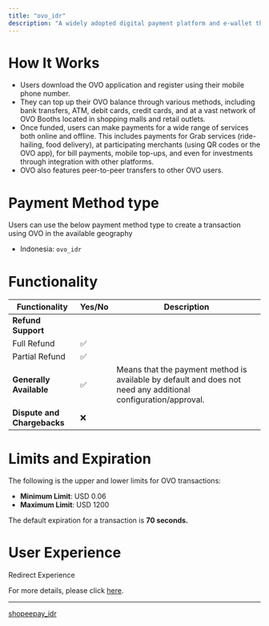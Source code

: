 ```yaml
---
title: "ovo_idr"
description: "A widely adopted digital payment platform and e-wallet that has become a significant player in Indonesia's burgeoning fintech landscape."
---
```


# How It Works

* Users download the OVO application and register using their mobile phone number.
* They can top up their OVO balance through various methods, including bank transfers, ATM, debit cards, credit cards, and at a vast network of OVO Booths located in shopping malls and retail outlets.
* Once funded, users can make payments for a wide range of services both online and offline. This includes payments for Grab services (ride-hailing, food delivery), at participating merchants (using QR codes or the OVO app), for bill payments, mobile top-ups, and even for investments through integration with other platforms.
* OVO also features peer-to-peer transfers to other OVO users.

# Payment Method type

Users can use the below payment method type to create a transaction using OVO in the available geography

* Indonesia: `ovo_idr`

# Functionality

| Functionality               | Yes/No | Description                                                                                                    |
| --------------------------- | ------ | -------------------------------------------------------------------------------------------------------------- |
| **Refund Support**          |        |                                                                                                                |
| Full Refund                 | ✅      |                                                                                                                |
| Partial Refund              | ✅      |                                                                                                                |
| **Generally Available**     | ✅      | Means that the payment method is available by default and does not need any additional configuration/approval. |
| **Dispute and Chargebacks** | ❌      |                                                                                                                |

# Limits and Expiration

The following is the upper and lower limits for OVO transactions:

* **Minimum Limit**: USD 0.06
* **Maximum Limit**: USD 1200

The default expiration for a transaction is **70 seconds.**

# User Experience

Redirect Experience

For more details, please click [here](https://tazapay.com/payment-methods/ovo).

***

[shopeepay\_idr](/docs/shopeepay-idr)

